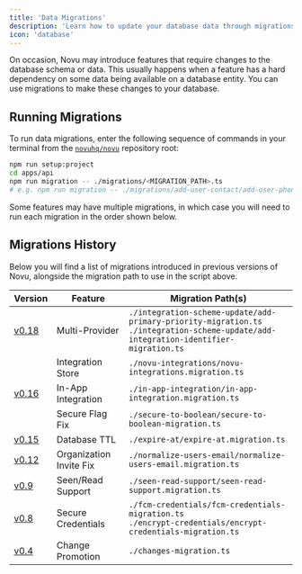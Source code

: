 ```yaml
---
title: 'Data Migrations'
description: 'Learn how to update your database data through migrations.'
icon: 'database'
---
```


On occasion, Novu may introduce features that require changes to the database schema or data.
This usually happens when a feature has a hard dependency on some data being available on a database entity.
You can use migrations to make these changes to your database.

## Running Migrations

To run data migrations, enter the following sequence of commands in your terminal from the [`novuhq/novu`](https://github.com/novuhq/novu) repository root:

```bash
npm run setup:project
cd apps/api
npm run migration -- ./migrations/<MIGRATION_PATH>.ts
# e.g. npm run migration -- ./migrations/add-user-contact/add-user-phone.ts
```

Some features may have multiple migrations, in which case you will need to run each migration in the order shown below.

## Migrations History

Below you will find a list of migrations introduced in previous versions of Novu, alongside the migration path to use in the script above.

| Version | Feature | Migration Path(s) |
| --- | --- | --- |
| [v0.18](https://github.com/novuhq/novu/releases/tag/v0.18.0) | Multi-Provider | `./integration-scheme-update/add-primary-priority-migration.ts`<br/>`./integration-scheme-update/add-integration-identifier-migration.ts` |
| | Integration Store | `./novu-integrations/novu-integrations.migration.ts` |
| [v0.16](https://github.com/novuhq/novu/releases/tag/v0.16.0) | In-App Integration | `./in-app-integration/in-app-integration.migration.ts` |
| | Secure Flag Fix | `./secure-to-boolean/secure-to-boolean-migration.ts` |
| [v0.15](https://github.com/novuhq/novu/releases/tag/v0.15.0) | Database TTL | `./expire-at/expire-at.migration.ts` |
| [v0.12](https://github.com/novuhq/novu/releases/tag/v0.12.0) | Organization Invite Fix | `./normalize-users-email/normalize-users-email.migration.ts` |
| [v0.9](https://github.com/novuhq/novu/releases/tag/v0.9.0) | Seen/Read Support | `./seen-read-support/seen-read-support.migration.ts` |
| [v0.8](https://github.com/novuhq/novu/releases/tag/v0.8.0) | Secure Credentials | `./fcm-credentials/fcm-credentials-migration.ts`<br/>`./encrypt-credentials/encrypt-credentials-migration.ts` |
| [v0.4](https://github.com/novuhq/novu/releases/tag/v0.4.0) | Change Promotion | `./changes-migration.ts` |
